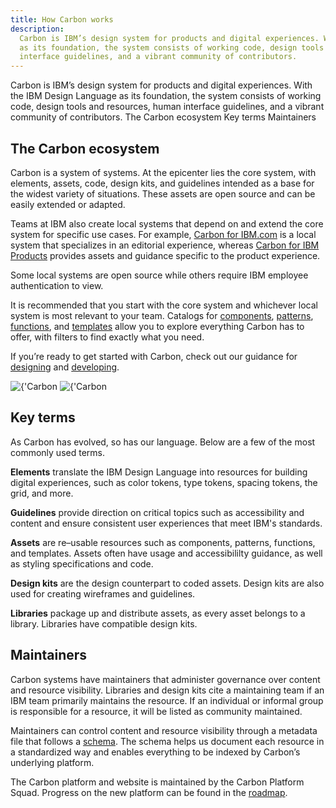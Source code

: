 ```yaml
---
title: How Carbon works
description:
  Carbon is IBM’s design system for products and digital experiences. With the IBM Design Language
  as its foundation, the system consists of working code, design tools and resources, human
  interface guidelines, and a vibrant community of contributors.
---
```



<PageDescription>
  Carbon is IBM’s design system for products and digital experiences. With the IBM Design Language
  as its foundation, the system consists of working code, design tools and resources, human
  interface guidelines, and a vibrant community of contributors.
</PageDescription>

<AnchorLinks>
  <AnchorLink>The Carbon ecosystem</AnchorLink>
  <AnchorLink>Key terms</AnchorLink>
  <AnchorLink>Maintainers</AnchorLink>
</AnchorLinks>

## The Carbon ecosystem

Carbon is a system of systems. At the epicenter lies the core system, with elements, assets, code,
design kits, and guidelines intended as a base for the widest variety of situations. These assets
are open source and can be easily extended or adapted.

Teams at IBM also create local systems that depend on and extend the core system for specific use
cases. For example, [Carbon for IBM.com](https://www.ibm.com/standards/carbon/) is a local system
that specializes in an editorial experience, whereas
[Carbon for IBM Products](https://pages.github.ibm.com/cdai-design/pal/) provides assets and
guidance specific to the product experience.

Some local systems are open source while others require IBM employee authentication to view.

It is recommended that you start with the core system and whichever local system is most relevant to
your team. Catalogs for [components](/assets/components), [patterns](/assets/patterns),
[functions](/assets/functions), and [templates](/assets/templates) allow you to explore everything
Carbon has to offer, with filters to find exactly what you need.

If you’re ready to get started with Carbon, check out our guidance for
[designing](/designing/get-started) and [developing](/developing).

<ArtDirection>
  <Image
    alt={'Carbon ecosystem'}
    src="/about-carbon/ecosystemSm.png"
    layout="responsive"
    objectFit="cover"
  />
  <Image
    alt={'Carbon ecosystem'}
    src="/about-carbon/ecosystem.png"
    layout="responsive"
    objectFit="cover"
  />
</ArtDirection>

## Key terms

As Carbon has evolved, so has our language. Below are a few of the most commonly used terms.

**Elements** translate the IBM Design Language into resources for building digital experiences, such
as color tokens, type tokens, spacing tokens, the grid, and more.

**Guidelines** provide direction on critical topics such as accessibility and content and ensure
consistent user experiences that meet IBM's standards.

**Assets** are re–usable resources such as components, patterns, functions, and templates. Assets
often have usage and accessibililty guidance, as well as styling specifications and code.

**Design kits** are the design counterpart to coded assets. Design kits are also used for creating
wireframes and guidelines.

**Libraries** package up and distribute assets, as every asset belongs to a library. Libraries have
compatible design kits.

## Maintainers

Carbon systems have maintainers that administer governance over content and resource visibility.
Libraries and design kits cite a maintaining team if an IBM team primarily maintains the resource.
If an individual or informal group is responsible for a resource, it will be listed as community
maintained.

Maintainers can control content and resource visibility through a metadata file that follows a
[schema](/contributing/schema). The schema helps us document each resource in a standardized way and
enables everything to be indexed by Carbon’s underlying platform.

The Carbon platform and website is maintained by the Carbon Platform Squad. Progress on the new
platform can be found in the [roadmap](/about-carbon/platform-roadmap).

